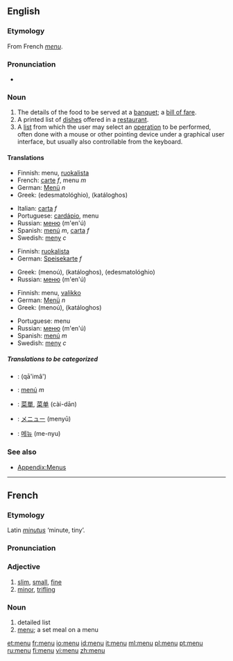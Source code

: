 {{see|menú}}
==English==

===Etymology===
From French ''[[menu#French|menu]]''.

===Pronunciation===
* {{IPA|/ˈmɛnju:/}}

===Noun===
{{en-noun}}

#The details of the food to be served at a [[banquet]]; a [[bill of fare]].
#A printed list of [[dish]]es offered in a [[restaurant]].
#A [[list]] from which the user may select an [[operation]] to be performed, often done with a mouse or other pointing device under a graphical user interface, but usually also controllable from the keyboard.

====Translations====
{{trans-top|The details of the food to be served at a banquet}}
*Finnish: menu, [[ruokalista]]
*French: [[carte#French|carte]] ''f'', menu ''m''
*German: [[Menü]] ''n''
*Greek: {{t|el|εδεσματολόγιο|n}} (edesmatológhio), {{t|el|κατάλογος|m}} (katáloghos)
{{trans-mid}}
*Italian: [[carta#Italian|carta]] ''f''
*Portuguese: [[cardápio]], menu
*Russian: [[меню]] (m'en'ú) {{n}}
*Spanish: [[menú]] ''m'', [[carta]] ''f''
*Swedish: [[meny]] ''c''
{{trans-bottom}}

{{trans-top|A printed list of dishes offered in a restaurant}}
*Finnish: [[ruokalista]]
*German: [[Speisekarte]] ''f''
{{trans-mid}}
*Greek: {{t|el|μενού|n}} (menoú), {{t|el|κατάλογος|m}} (katáloghos), {{t|el|εδεσματολόγιο|n}} (edesmatológhio)
*Russian: [[меню]] (m'en'ú) {{n}}
{{trans-bottom}}

{{trans-top|A list from which the user may select an operation to be performed}}
*Finnish: menu, [[valikko]]
*German: [[Menü]] ''n''
*Greek: {{t|el|μενού|n}} (menoú), {{t|el|κατάλογος|m}} (katáloghos)
{{trans-mid}}
*Portuguese: menu
*Russian: [[меню]] (m'en'ú) {{n}}
*Spanish: [[menú]] ''m''
*Swedish: [[meny]] ''c''
{{trans-bottom}}

=====Translations to be categorized=====
{{checktrans}}
{{top}}
*{{ttbc|Arabic}}: {{ARchar|[[قائمة]]}} (qā'imâ')
*{{ttbc|Catalan}}: [[menú]] ''m''
*{{ttbc|Chinese}}: [[菜單]], [[菜单]] (cài-dān)
{{mid}}
*{{ttbc|Japanese}}: [[メニュー]] (menyū)
*{{ttbc|Korean}}: [[메뉴]] (me-nyu)
{{bottom}}

===See also===
* [[Appendix:Menus]]

----

==French==
===Etymology===
Latin ''[[minutus]]'' ‘minute, tiny’.

===Pronunciation===
{{IPA|/məny/}}

===Adjective===
{{fr-adj}}

# [[slim]], [[small]], [[fine]]
# [[minor]], [[trifling]]

===Noun===
{{fr-noun-reg|m}}

# detailed list
# [[menu#English|menu]]; a set meal on a menu

[[et:menu]]
[[fr:menu]]
[[io:menu]]
[[id:menu]]
[[it:menu]]
[[ml:menu]]
[[pl:menu]]
[[pt:menu]]
[[ru:menu]]
[[fi:menu]]
[[vi:menu]]
[[zh:menu]]